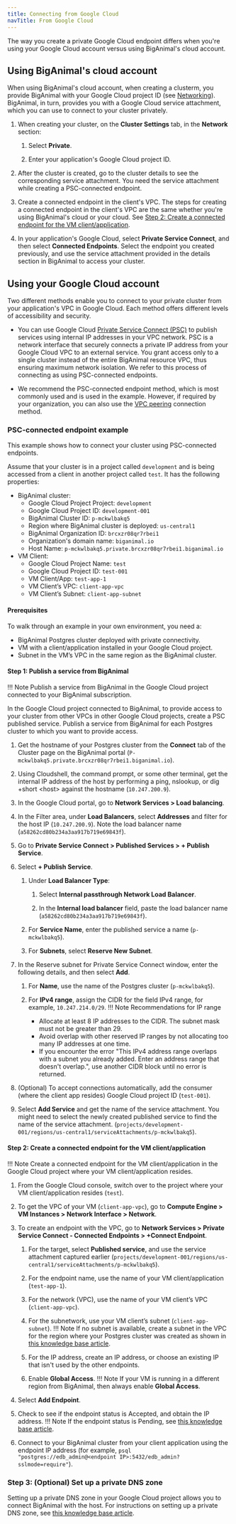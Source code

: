 ```yaml
---
title: Connecting from Google Cloud
navTitle: From Google Cloud
---
```


The way you create a private Google Cloud endpoint differs when you're using your Google Cloud account versus using BigAnimal's cloud account.

## Using BigAnimal's cloud account
When using BigAnimal's cloud account, when creating a clusterm, you provide BigAnimal with your Google Cloud project ID (see [Networking](/biganimal/latest/getting_started/creating_a_cluster/#network-logs--telemetry-section)). BigAnimal, in turn, provides you with a Google Cloud service attachment, which you can use to connect to your cluster privately.

1. When creating your cluster, on the **Cluster Settings** tab, in the **Network** section:
   1. Select **Private**.

   1. Enter your application's Google Cloud project ID.

1. After the cluster is created, go to the cluster details to see the corresponding service attachment. You need the service attachment while creating a PSC-connected endpoint.

1. Create a connected endpoint in the client's VPC. The steps for creating a connected endpoint in the client's VPC are the same whether you're using BigAnimal's cloud or your cloud. See [Step 2: Create a connected endpoint for the VM client/application](#step-2-create-a-connected-endpoint-for-the-vm-clientapplication).

1. In your application's Google Cloud, select **Private Service Connect**, and then select **Connected Endpoints**. Select the endpoint you created previously, and use the service attachment provided in the details section in BigAnimal to access your cluster.

## Using your Google Cloud account

Two different methods enable you to connect to your private cluster from your application's VPC in Google Cloud. Each method offers different levels of accessibility and security. 

- You can use Google Cloud [Private Service Connect (PSC)](https://cloud.google.com/vpc/docs/configure-private-service-connect-producer) to publish services using internal IP addresses in your VPC network. PSC is a network interface that securely connects a private IP address from your Google Cloud VPC to an external service. You grant access only to a single cluster instead of the entire BigAnimal resource VPC, thus ensuring maximum network isolation. We refer to this process of connecting as using PSC-connected endpoints. 

- We recommend the PSC-connected endpoint method, which is most commonly used and is used in the example. However, if required by your organization, you can also use the [VPC peering](vpc_peering) connection method.

### PSC-connected endpoint example
This example shows how to connect your cluster using PSC-connected endpoints. 

Assume that your cluster is in a project called `development` and is being accessed from a client in another project called `test`. It has the following properties:

-  BigAnimal cluster:
   - Google Cloud Project Project: `development`
   - Google Cloud Project ID: `development-001`
   - BigAnimal Cluster ID: `p-mckwlbakq5`
   - Region where BigAnimal cluster is deployed: `us-central1`
   - BigAnimal Organization ID: `brcxzr08qr7rbei1`
   - Organization's domain name: `biganimal.io`
   - Host Name: `p-mckwlbakq5.private.brcxzr08qr7rbei1.biganimal.io`
- VM Client:
   - Google Cloud Project Name: `test`
   - Google Cloud Project ID: `test-001`
   - VM Client/App: `test-app-1`
   - VM Client’s VPC: `client-app-vpc`
   - VM Client’s Subnet: `client-app-subnet`


#### Prerequisites

To walk through an example in your own environment, you need a:

- BigAnimal Postgres cluster deployed with private connectivity.
- VM with a client/application installed in your Google Cloud project.
- Subnet in the VM’s VPC in the same region as the BigAnimal cluster.


#### Step 1: Publish a service from BigAnimal

!!! Note
    Publish a service from BigAnimal in the Google Cloud project connected to your BigAnimal subscription.

In the Google Cloud project connected to BigAnimal, to provide access to your cluster from other VPCs in other Google Cloud projects, create a PSC published service. Publish a service from BigAnimal for each Postgres cluster to which you want to provide access.

1. Get the hostname of your Postgres cluster from the **Connect** tab of the Cluster page on the BigAnimal portal (`P-mckwlbakq5.private.brcxzr08qr7rbei1.biganimal.io`).

1. Using Cloudshell, the command prompt, or some other terminal, get the internal IP address of the host by performing a ping, nslookup, or dig +short &lt;host> against the hostname (`10.247.200.9`).

1. In the Google Cloud portal, go to **Network Services > Load balancing**.

1. In the Filter area, under **Load Balancers**, select **Addresses** and filter for the host IP (`10.247.200.9`). Note the load balancer name (`a58262cd80b234a3aa917b719e69843f`).

1. Go to **Private Service Connect > Published Services > + Publish Service**.

1. Select **+ Publish Service**. 
   1. Under **Load Balancer Type**:

      1. Select **Internal passthrough Network Load Balancer**.

      1. In the **Internal load balancer** field, paste the load balancer name (`a58262cd80b234a3aa917b719e69843f`).
   1. For **Service Name**, enter the published service a name (`p-mckwlbakq5`).
   1. For **Subnets**, select **Reserve New Subnet**.

1. In the Reserve subnet for Private Service Connect window, enter the following details, and then select **Add**.
   1. For **Name**, use the name of the Postgres cluster (`p-mckwlbakq5`).

   1. For **IPv4 range**, assign the CIDR for the field IPv4 range, for example, `10.247.214.0/29`.
   !!! Note Recommendations for IP range
       - Allocate at least 8 IP addresses to the CIDR. The subnet mask must not be greater than 29.
       - Avoid overlap with other reserved IP ranges by not allocating too many IP addresses at one time.
       - If you encounter the error "This IPv4 address range overlaps with a subnet you already added. Enter an address range that doesn't overlap.", use another CIDR block until no error is returned.

1. (Optional) To accept connections automatically, add the consumer (where the client app resides) Google Cloud project ID (`test-001`).

1. Select **Add Service** and get the name of the service attachment. You might need to select the newly created published service to find the name of the service attachment. (`projects/development-001/regions/us-central1/serviceAttachments/p-mckwlbakq5`).

#### Step 2: Create a connected endpoint for the VM client/application

!!! Note
    Create a connected endpoint for the VM client/application in the Google Cloud project where your VM client/application resides.

1. From the Google Cloud console, switch over to the project where your VM client/application resides (`test`).

1. To get the VPC of your VM (`client-app-vpc`), go to **Compute Engine > VM Instances > Network Interface > Network**.

1. To create an endpoint with the VPC, go to **Network Services > Private Service Connect - Connected Endpoints > +Connect Endpoint**. 
   1. For the target, select **Published service**, and use the service attachment captured earlier (`projects/development-001/regions/us-central1/serviceAttachments/p-mckwlbakq5`).
   
   1. For the endpoint name, use the name of your VM client/application (`test-app-1`).
   1. For the network (VPC), use the name of your VM client’s VPC (`client-app-vpc`).
   1. For the subnetwork, use your VM client’s subnet (`client-app-subnet`).
      !!! Note
          If no subnet is available, create a subnet in the VPC for the region where your Postgres cluster was created as shown in [this knowledge base article](https://support.biganimal.com/hc/en-us/articles/20383247227801-GCP-Connect-to-BigAnimal-private-cluster-using-GCP-Private-Service-Connect#h_01H4NMNNSFQXNTX78W08Q3G39K).
    1. For the IP address, create an IP address, or choose an existing IP that isn't used by the other endpoints.
    1. Enable **Global Access**.
       !!! Note
           If your VM is running in a different region from BigAnimal, then always enable **Global Access**.
1. Select **Add Endpoint**.

1. Check to see if the endpoint status is Accepted, and obtain the IP address. 
   !!! Note
       If the endpoint status is Pending, see [this knowledge base article](https://support.biganimal.com/hc/en-us/articles/20383247227801-GCP-Connect-to-BigAnimal-private-cluster-using-GCP-Private-Service-Connect#h_01H4NMPGXCSC9V30WNESV52FAV). 

1. Connect to your BigAnimal cluster from your client application using the endpoint IP address (for example, `psql "postgres://edb_admin@<endpoint IP>:5432/edb_admin?sslmode=require"`).

### Step 3: (Optional) Set up a private DNS zone

Setting up a private DNS zone in your Google Cloud project allows you to connect BigAnimal with the host. For instructions on setting up a private DNS zone, see [this knowledge base article](https://support.biganimal.com/hc/en-us/articles/20383247227801-GCP-Connect-to-BigAnimal-private-cluster-using-GCP-Private-Service-Connect#h_01H4QMHF1DJGKW5ED2BQ6YCT29).

